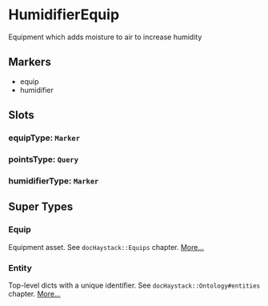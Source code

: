# HumidifierEquip
Equipment which adds moisture to air to increase humidity
## Markers
- equip
- humidifier

## Slots

### equipType: `Marker`

### pointsType: `Query`

### humidifierType: `Marker`


## Super Types
### Equip
Equipment asset.
See `docHaystack::Equips` chapter. 
[More...](./Equip)

### Entity
Top-level dicts with a unique identifier.
See `docHaystack::Ontology#entities` chapter. 
[More...](./Entity)


